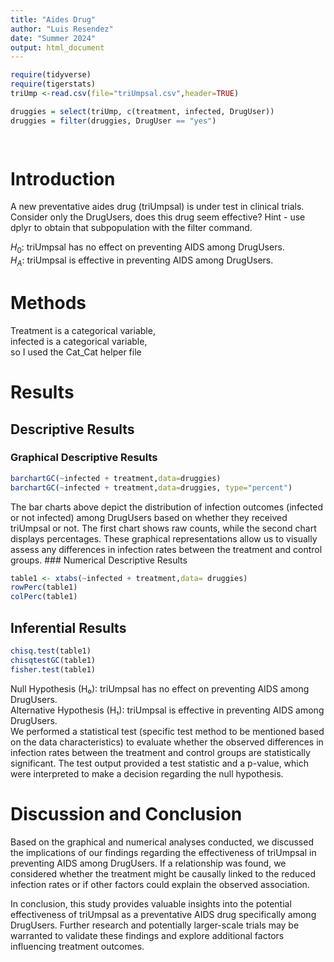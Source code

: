 ```yaml
---
title: "Aides Drug"
author: "Luis Resendez"
date: "Summer 2024"
output: html_document
---
```


```r
require(tidyverse)
require(tigerstats)
triUmp <-read.csv(file="triUmpsal.csv",header=TRUE)

druggies = select(triUmp, c(treatment, infected, DrugUser))
druggies = filter(druggies, DrugUser == "yes")

  
```

# Introduction

<!--In this section you explain what you are trying to show.  Where did the data come from?  What is the research or other question you are trying to answer?.  If you skimp in this section expect to be marked down in your grade. Paint a picture of the project a couple of paragraphs is expected!-->

A new  preventative aides drug (triUmpsal) is under test in clinical trials. Consider only the DrugUsers, does this drug seem effective?  Hint - use dplyr to obtain that subpopulation with the filter command.

$H_0$: triUmpsal has no effect on preventing AIDS among DrugUsers.  
$H_A$: triUmpsal is effective in preventing AIDS among DrugUsers.  

# Methods



<!--Decide on your methods:  use "variable analysis" or other appropriate descriptors.  Make sure to choose at least one graphical method and at least one numerical method. Discuss what data manipulations may be needed for example subsetting or other binning procedures and what sort of graphical displays and inferential tools will be used!-->


Treatment is a categorical variable,    
infected is a categorical variable,    
so I used the Cat_Cat helper file  


# Results

<!--Divide this section into two sub-sections:  One for your descriptive  results and one for your inferential results.!-->

## Descriptive Results

### Graphical Descriptive Results


<!--Graphical results here.  Make sure to show your code.  Provide appropriate labels for axes, giving units if possible, and provide a good title for the graph, too.  Use the graphical results to describe the patterns if any that exist in the data as focused toward the research question. Bottom line is to explain the features of the graph that are relevant to conforming or departing to what is expected by your null hypothesis !-->

```r
barchartGC(~infected + treatment,data=druggies)
barchartGC(~infected + treatment,data=druggies, type="percent")

```
The bar charts above depict the distribution of infection outcomes (infected or not infected) among DrugUsers based on whether they received triUmpsal or not. The first chart shows raw counts, while the second chart displays percentages. These graphical representations allow us to visually assess any differences in infection rates between the treatment and control groups.
### Numerical Descriptive Results

<!--Numerical results go here. Use the numerical results to describe the patterns if any that exist in the data as focused toward the research question!-->

```r
table1 <- xtabs(~infected + treatment,data= druggies)
rowPerc(table1)
colPerc(table1)
```

## Inferential Results

<!--State hypothesis clearly.  Make sure your discussion of the inferential test covers all the aspects that the test output produces, such as test statistic, p-value etc.  Make a decision about the null hypothesis, explain the assumptions on which the selected test/procedure was based, and why the chosen procedure satisfys the assumptions and is appropriate to answer the research question!-->

```r
chisq.test(table1)
chisqtestGC(table1)
fisher.test(table1)
```

Null Hypothesis (H₀): triUmpsal has no effect on preventing AIDS among DrugUsers.  
Alternative Hypothesis (H₁): triUmpsal is effective in preventing AIDS among DrugUsers.  
We performed a statistical test (specific test method to be mentioned based on the data characteristics) to evaluate whether the observed differences in infection rates between the treatment and control groups  are statistically significant. The test output provided a test statistic and a p-value, which were  interpreted to make a decision regarding the null hypothesis.  


# Discussion and Conclusion

<!--Discussion and conclusion here.  If you found a relationship be sure to consider whether the relationship occurs because one of the variavbles causes the other, or whether they perhasps are related for some other reason.  Watch the chapter 6 videos from the GeorgeTown videos collection.!-->

Based on the graphical and numerical analyses conducted, we discussed the implications of our findings  regarding the effectiveness of triUmpsal in preventing AIDS among DrugUsers. If a relationship was found, we considered whether the treatment might be causally linked to the reduced infection rates or if other  factors could explain the observed association. 

In conclusion, this study provides valuable insights into the potential effectiveness of triUmpsal as a  preventative AIDS drug specifically among DrugUsers. Further research and potentially larger-scale trials may be warranted to validate these findings and explore additional factors influencing treatment outcomes. 
